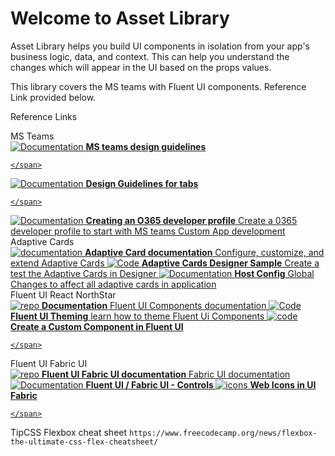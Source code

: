 
<Meta title="Guides/Introduction" />

<style>{`
  .subheading {
    --mediumdark: '#999999';
    font-weight: 900;
    font-size: 13px;
    color: #999;
    letter-spacing: 6px;
    line-height: 24px;
    text-transform: uppercase;
    margin-bottom: 12px;
    margin-top: 40px;
  }

  .link-list {
    display: grid;
    grid-template-columns: 1fr;
    grid-template-rows: 1fr 1fr;
    row-gap: 10px;
  }

  @media (min-width: 620px) {
    .link-list {
      row-gap: 20px;
      column-gap: 20px;
      grid-template-columns: 1fr 1fr;
    }
  }

  @media all and (-ms-high-contrast:none) {
  .link-list {
      display: -ms-grid;
      -ms-grid-columns: 1fr 1fr;
      -ms-grid-rows: 1fr 1fr;
    }
  }

  .link-item {
    display: block;
    padding: 20px 30px 20px 15px;
    border: 1px solid #00000010;
    border-radius: 5px;
    transition: background 150ms ease-out, border 150ms ease-out, transform 150ms ease-out;
    color: #333333;
    display: flex;
    align-items: flex-start;
  }

  .link-item:hover {
    border-color: #1EA7FD50;
    transform: translate3d(0, -3px, 0);
    box-shadow: rgba(0, 0, 0, 0.08) 0 3px 10px 0;
  }

  .link-item:active {
    border-color: #1EA7FD;
    transform: translate3d(0, 0, 0);
  }

  .link-item strong {
    font-weight: 700;
    display: block;
    margin-bottom: 2px;
  }
  
  .link-item img {
    height: 40px;
    width: 40px;
    margin-right: 15px;
    flex: none;
  }

  .link-item span {
    font-size: 14px;
    line-height: 20px;
  }

  .tip {
    display: inline-block;
    border-radius: 1em;
    font-size: 11px;
    line-height: 12px;
    font-weight: 700;
    background: #E7FDD8;
    color: #66BF3C;
    padding: 4px 12px;
    margin-right: 10px;
    vertical-align: top;
  }

  .tip-wrapper {
    font-size: 13px;
    line-height: 20px;
    margin-top: 40px;
    margin-bottom: 40px;
  }

  .tip-wrapper code {
    font-size: 12px;
    display: inline-block;
  }

  
`}</style>

# Welcome to Asset Library

Asset Library helps you build UI components in isolation from your app's business logic, data, and context.
This can help you understand the changes which will appear in the UI based on the props values.

This library covers the MS teams with Fluent UI components. Reference Link provided below.

Reference Links

<div className="subheading">MS Teams</div>

<div className="link-list">
  <a className="link-item" href="https://docs.microsoft.com/en-us/microsoftteams/platform/concepts/design/personal-apps" target="_blank">
    <img src={Repo} alt="Documentation" />
    <span>
      <strong>MS teams design guidelines</strong>
      
    </span>
  </a>
  <a
    className="link-item"
    href="https://docs.microsoft.com/en-us/microsoftteams/platform/tabs/design/tabs"
    target="_blank"
  >
      <img src={Repo} alt="Documentation" />
    <span>
      <strong>Design Guidelines for tabs</strong>
    
    </span>
  </a>
  <a
    className="link-item"
    href="https://developer.microsoft.com/en-us/microsoft-365/dev-program"
    target="_blank"
  >
       <img src={Repo} alt="Documentation" />
    <span>
      <strong>Creating an O365 developer profile</strong>
      Create a 0365 developer profile to start with MS teams Custom App development
    </span>
  </a>
 
</div>

<div className="subheading">Adaptive Cards</div>

<div className="link-list">
  <a className="link-item" href="https://docs.microsoft.com/en-us/adaptive-cards/" target="_blank">
    <img src={Repo} alt="documentation" />
    <span>
      <strong>Adaptive Card documentation</strong>
      Configure, customize, and extend Adaptive Cards
    </span>
  </a>
  <a className="link-item" href="https://adaptivecards.io/designer/" target="_blank">
    <img src={Code} alt="Code" />
    <span>
      <strong>Adaptive Cards Designer Sample</strong>
      Create a test the Adaptive Cards in Designer
    </span>
  </a>
  <a className="link-item" href="https://docs.microsoft.com/en-us/adaptive-cards/rendering-cards/host-config" target="_blank">
    <img src={Repo} alt="Documentation" />
    <span>
      <strong>Host Config</strong>
      Global Changes to affect all adaptive cards in application 
    </span>
  </a>
  
</div>



<div className="subheading">Fluent UI React NorthStar</div>

<div className="link-list">
  <a className="link-item" href="https://fluentsite.z22.web.core.windows.net/0.51.2" target="_blank">
    <img src={Repo} alt="repo" />
    <span>
      <strong>Documentation</strong>
      Fluent UI Components documentation
    </span>
  </a>
  <a className="link-item" href="https://fluentsite.z22.web.core.windows.net/0.51.2/theming-examples" target="_blank">
    <img src={Code} alt="Code" />
    <span>
      <strong>Fluent UI Theming</strong>
      learn how to theme Fluent Ui Components
    </span>
  </a>
  <a className="link-item" href="https://fluentsite.z22.web.core.windows.net/0.51.2/integrate-custom-components" target="_blank">
    <img src={Code} alt="code" />
    <span>
      <strong>Create a Custom Component in Fluent UI</strong>
     
    </span>
  </a>
 
</div>

<div className="subheading">Fluent UI Fabric UI</div>

<div className="link-list">
  <a className="link-item" href="https://developer.microsoft.com/en-us/fluentui#/styles/web/icons" target="_blank">
    <img src={Repo} alt="repo" />
    <span>
      <strong>Fluent UI Fabric UI documentation</strong>
      Fabric UI documentation
    </span>
  </a>
  <a className="link-item" href="https://developer.microsoft.com/en-us/fluentui#/controls/web" target="_blank">
    <img src={Repo} alt="Documentation" />
    <span>
      <strong>Fluent UI / Fabric UI - Controls </strong>
    </span>
  </a>
  <a className="link-item" href="https://developer.microsoft.com/en-us/fluentui#/styles/web/icons" target="_blank">
    <img src={Code} alt="icons" />
    <span>
      <strong>Web Icons in UI Fabric</strong>
     
    </span>
  </a>
 
</div>

<div className="tip-wrapper">
  <span className="tip">Tip</span>CSS Flexbox cheat sheet
  <code>https://www.freecodecamp.org/news/flexbox-the-ultimate-css-flex-cheatsheet/</code>
</div>
